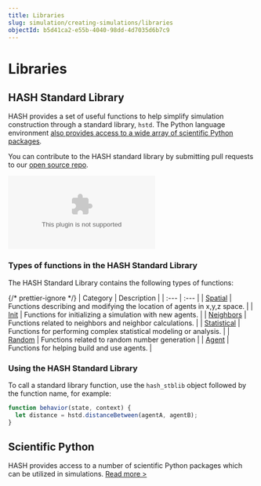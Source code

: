 ```yaml
---
title: Libraries
slug: simulation/creating-simulations/libraries
objectId: b5d41ca2-e55b-4040-98dd-4d7035d6b7c9
---
```


# Libraries

## HASH Standard Library

HASH provides a set of useful functions to help simplify simulation construction through a standard library, `hstd`. The Python language environment [also provides access to a wide array of scientific Python packages](/docs/simulation/creating-simulations/libraries/python-packages)_._

You can contribute to the HASH standard library by submitting pull requests to our [open source repo](https://github.com/hashintel/hash/tree/main/apps/engine/stdlib).

<Embed
  type="youtube"
  url="https://youtu.be/0pABnjlWjPY"
  caption="Using HASH Standard Library Functions"
/>

### Types of functions in the HASH Standard Library

The HASH Standard Library contains the following types of functions:

{/* prettier-ignore */}
| Category | Description |
| :--- | :--- |
| [Spatial](hash/spatial) | Functions describing and modifying the location of agents in x,y,z space. |
| [Init](hash/init) | Functions for initializing a simulation with new agents. |
| [Neighbors](hash/neighbors) | Functions related to neighbors and neighbor calculations. |
| [Statistical](hash/javascript-libraries) | Functions for performing complex statistical modeling or analysis. |
| [Random](hash/random) | Functions related to random number generation |
| [Agent](hash/agent) | Functions for helping build and use agents. |

### Using the HASH Standard Library

To call a standard library function, use the `hash_stblib` object followed by the function name, for example:

```javascript
function behavior(state, context) {
  let distance = hstd.distanceBetween(agentA, agentB);
}
```

## Scientific Python

HASH provides access to a number of scientific Python packages which can be utilized in simulations. [Read more &gt;](/docs/simulation/creating-simulations/libraries/python-packages)

